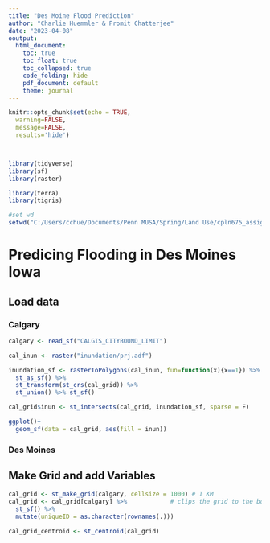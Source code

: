 ```yaml
---
title: "Des Moine Flood Prediction"
author: "Charlie Huemmler & Promit Chatterjee"
date: "2023-04-08"
ooutput:
  html_document: 
    toc: true
    toc_float: true
    toc_collapsed: true
    code_folding: hide
    pdf_document: default
    theme: journal
---
```


```r
knitr::opts_chunk$set(echo = TRUE,
  warning=FALSE,
  message=FALSE,
  results='hide')



library(tidyverse)
library(sf)
library(raster)

library(terra)
library(tigris)

#set wd
setwd("C:/Users/cchue/Documents/Penn MUSA/Spring/Land Use/cpln675_assignment3/midTermProject_Data")


```

# Predicing Flooding in  Des Moines Iowa

## Load data

### Calgary

```r
calgary <- read_sf("CALGIS_CITYBOUND_LIMIT") 

cal_inun <- raster("inundation/prj.adf")

inundation_sf <- rasterToPolygons(cal_inun, fun=function(x){x==1}) %>%
  st_as_sf() %>% 
  st_transform(st_crs(cal_grid)) %>% 
  st_union() %>% st_sf()

cal_grid$inun <- st_intersects(cal_grid, inundation_sf, sparse = F)

ggplot()+
  geom_sf(data = cal_grid, aes(fill = inun))


```




### Des Moines

## Make Grid and add Variables

```r


cal_grid <- st_make_grid(calgary, cellsize = 1000) # 1 KM
cal_grid <- cal_grid[calgary] %>%            # clips the grid to the boundary file
  st_sf() %>%
  mutate(uniqueID = as.character(rownames(.)))

cal_grid_centroid <- st_centroid(cal_grid)

```

